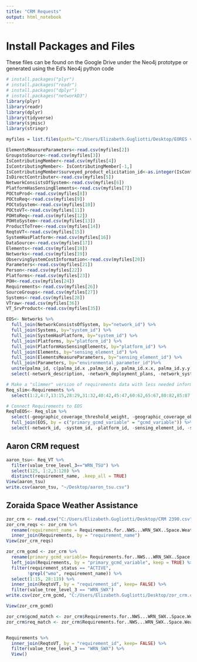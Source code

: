 ```yaml
---
title: "CRM Requests"
output: html_notebook
---
```


#  Install Packages and Files
These files can be found on the Google Drive under the Neo4j prototype or generated using the Ed's Neo4j python code
```r
# install.packages("plyr")
# install.packages("readr")
# install.packages("dplyr")
# install.packages("networkD3")
library(plyr)
library(readr)
library(dplyr)
library(tidyverse)
library(sjmisc)
library(stringr)

myfiles = list.files(path="C:/Users/Elizabeth.Gugliotti/Desktop/EORES v1.6 Files (PROD-NOSIA-II)", pattern="*.csv", full.names=TRUE)

ElementsMeasureParameters<-read.csv(myfiles[2])
GroupstoSource<-read.csv(myfiles[3])
IsContributingMember<-read.csv(myfiles[4])
IsContributingMember<- IsContributingMember[-1,]
IsContributingMember$surveyed_product_elicitation_id<-as.integer(IsContributingMember$surveyed_product_elicitation_id)
IsDirectContributer<-read.csv(myfiles[5])
NetworkConsistsOfSystem<-read.csv(myfiles[6])
PlatformHasSensingElements<-read.csv(myfiles[7])
POCtoProd<-read.csv(myfiles[8])               
POCtoReq<-read.csv(myfiles[9])               
POCtoSystem<-read.csv(myfiles[10])               
POCtoVT<-read.csv(myfiles[11])                  
POHtoReq<-read.csv(myfiles[12])                  
POHtoSystem<-read.csv(myfiles[13])              
ProductToTree<-read.csv(myfiles[14])             
ReqtoVT<-read.csv(myfiles[15])                   
SystemHasPlatform<-read.csv(myfiles[16])         
DataSource<-read.csv(myfiles[17])                
Elements<-read.csv(myfiles[18])                  
Networks<-read.csv(myfiles[19])  
ObservingSystemCostInformation<-read.csv(myfiles[20])
Parameters<-read.csv(myfiles[21])                
Person<-read.csv(myfiles[22])                    
Platforms<-read.csv(myfiles[23])                 
POH<-read.csv(myfiles[24])                       
Requirements<-read.csv(myfiles[26])              
SourceGroups<-read.csv(myfiles[27])  
Systems<-read.csv(myfiles[28])                   
VTraw<-read.csv(myfiles[36])
VT_SrvProduct<-read.csv(myfiles[35])
```

```r
EOS<- Networks %>%
  full_join(NetworkConsistsOfSystem, by="network_id") %>%
  full_join(Systems, by="system_id") %>%
  full_join(SystemHasPlatform, by="system_id") %>%
  full_join(Platforms, by="platform_id") %>%
  full_join(PlatformHasSensingElements, by="platform_id") %>%
  full_join(Elements, by="sensing_element_id") %>%
  full_join(ElementsMeasureParameters, by="sensing_element_id") %>%
  full_join(Parameters, by="environmental_parameter_id")%>%
  unite(palma_id, c(palma_id.x ,palma_id.y, palma_id.x.x, palma_id.y.y), sep="") %>% select(-country_names.x, -country_names.y) %>% na_if("") %>%
  select(-network_description, -network_deployment_plans, -network_system_id, -system_description,-system_deployment_plans, -system_platform_id, -platform_description,-platform_deployment_plans, -orbit_type, -orbit_altitude_km, -orbit_inclination_deg, -orbit_period_min, -sun_side_equatorial_crossing_mode, -orbit_crossing_time, -nadir_repeat, -nadir_repeat_units, -satellite_longitude_deg, -orbit_eccentricity, -perigee_altitude_km, -apogee_altitude_km, -platform_sensing_element_id, -sensing_element_description, -sensing_element_deployment_plans, -swath_km, -revisit, -revisit_units, -acquisition_mode, -data_cost, -data_policy, -data_latency, -data_latency_units, -country_names, -sensing_element_environmental_parameter_id, -gcmd_variable_l2, -gcmd_variable_l3, -ods_flt_hrs_hods, -ods_flt_hrs_hods_units, -radar_bands)

# Make a "slimmer" version of requirements data with less needed information excluded like comments columns
Req_slim<-Requirements %>%
  select(1:2,4:7,13:15,28:29,31:32,40:42,45:47,60:62,65:67,80:82,85:87,100:102,105:107)

# Connect Requirements to EOS
ReqToEOS<- Req_slim %>%
  select(-geographic_coverage_threshold_weight, -geographic_coverage_objective_weight, -horizontal_resolution_objective_weight, -horizontal_resolution_threshold_weight, -vertical_resolution_objective_weight, -vertical_resolution_threshold_weight, - measurement_accuracy_threshold_weight, -measurement_accuracy_objective_weight, -sampling_interval_threshold_weight, -sampling_interval_objective_weight) %>%
  full_join(EOS, by = c("primary_gcmd_variable" = "gcmd_variable")) %>%
  select(-network_id, -system_id, -platform_id, -sensing_element_id, -sensing_capabilities_remarks, -environmental_parameter_id, -rating)
```

## Aaron CRM request
```r
aaron_tsu<- Req_VT %>%
  filter(value_tree_level_3=="WRN_TSU") %>%
  select(125, 1:2,3:120) %>%
  distinct(requirement_name, .keep_all = TRUE)
View(aaron_tsu)
write.csv(aaron_tsu, "~/Desktop/aaron_tsu.csv")
```

## Zoraida Space Weather Assistance
```r
zor_crm <- read.csv("C:/Users/Elizabeth.Gugliotti/Desktop/CRM 2390.csv")
zor_crm_reqs <- zor_crm %>%
  rename(requirement_name = Requirements.for..NWS...WRN_SWX..Space.Weather.MSA.) %>%
  inner_join(Requirements, by = "requirement_name")
View(zor_crm_reqs)

zor_crm_gcmd <- zor_crm %>%
  rename(primary_gcmd_variable= Requirements.for..NWS...WRN_SWX..Space.Weather.MSA.) %>%
  left_join(Requirements, by = "primary_gcmd_variable", keep = TRUE) %>%
  filter(requirement_status == "ACTIVE",
        !grepl("wmo", requirement_name)) %>%
  select(1:15, 28:119) %>%
  inner_join(ReqtoVT, by = "requirement_id", keep= FALSE) %>%
  filter(value_tree_level_3 == "WRN_SWX")
write.csv(zor_crm_gcmd, "C:/Users/Elizabeth.Gugliotti/Desktop/zor_crm.csv")

View(zor_crm_gcmd)

zor_crm$gcmd_match <- zor_crm$Requirements.for..NWS...WRN_SWX..Space.Weather.MSA. %in% zor_crm_gcmd$primary_gcmd_variable
zor_crm$req_match <- zor_crm$Requirements.for..NWS...WRN_SWX..Space.Weather.MSA. %in% zor_crm_reqs$requirement_name


Requirements %>%   
  inner_join(ReqtoVT, by = "requirement_id", keep= FALSE) %>%
  filter(value_tree_level_3 == "WRN_SWX") %>%
  View()
```


